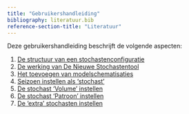 ```yaml
---
title: "Gebruikershandleiding"
bibliography: literatuur.bib
reference-section-title: "Literatuur"
---
```


Deze gebruikershandleiding beschrijft de volgende aspecten:

1. [De structuur van een stochastenconfiguratie](structure.qmd)
2. [De werking van De Nieuwe Stochastentool](workings.qmd)
3. [Het toevoegen van modelschematisaties](models.qmd)
4. [Seizoen instellen als 'stochast'](seizoenen.qmd)
5. [De stochast 'Volume' instellen](volume.qmd)
6. [De stochast 'Patroon' instellen](patterns.qmd)
7. [De 'extra' stochasten instellen](extra.qmd)



